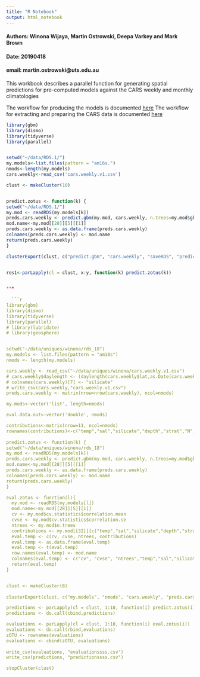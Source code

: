 ```yaml
---
title: "R Notebook"
output: html_notebook
---
```


#### Authors: Winona Wijaya, Martin Ostrowski, Deepa Varkey and Mark Brown
#### Date: 20190418
#### email: martin.ostrowski@uts.edu.au

This workbook describes a parallel function for generating spatial predictions for pre-computed models against the CARS weekly and monthly climatologies

The workflow for producing the models is documented [here](./01_model_preparation.Rmd)
The workflow for extracting and preparing the CARS data is documented [here](./02_extract_cars_data.Rmd) 

```r
library(gbm)
library(dismo)
library(tidyverse)
library(parallel)


setwd("~/data/RDS.1/")
my.models<-list.files(pattern = "am16s.")
nmods<-length(my.models)
cars.weekly<-read_csv('cars.weekly.v1.csv')

clust <- makeCluster(10)


predict.zotus <- function(k) {
setwd("~/data/RDS.1/")
my.mod <- readRDS(my.models[k])
preds.cars.weekly <- predict.gbm(my.mod, cars.weekly, n.trees=my.mod$gbm.call$best.trees, type="response")
mod.name<-my.mod[[28]][5][[1]]
preds.cars.weekly <- as.data.frame(preds.cars.weekly)
colnames(preds.cars.weekly) <- mod.name
return(preds.cars.weekly)
}

clusterExport(clust, c("predict.gbm", "cars.weekly", "saveRDS", "predict.zotus", "my.models"))


res1<-parLapply(cl = clust, x:y, function(k) predict.zotus(k))


***
  
  ```r
library(gbm)
library(dismo)
library(tidyverse)
library(parallel)
# library(lubridate)
# library(geosphere)


setwd("~/data/uniques/winona/rds_18")
my.models <- list.files(pattern = "am18s")
nmods <- length(my.models)

cars.weekly <- read_csv("~/data/uniques/winona/cars.weekly.v1.csv")
# cars.weekly$daylength <- (daylength(cars.weekly$lat,as.Date(cars.weekly$day,origin = "2019-01-01"))*60)
# colnames(cars.weekly)[7] <- "silicate"
# write_csv(cars.weekly,"cars.weekly.v1.csv")
preds.cars.weekly <- matrix(nrow=nrow(cars.weekly), ncol=nmods)

my.mods<-vector('list', length=nmods)

eval.data.out<-vector('double', nmods)

contributions<-matrix(nrow=11, ncol=nmods)
rownames(contributions)<-c("temp","sal","silicate","depth","strat","N", "n.p", "P", "nstar", "daylength", "bottom_depth")
  
predict.zotus <- function(k) {
setwd("~/data/uniques/winona/rds_18")
my.mod <- readRDS(my.models[k])
preds.cars.weekly <- predict.gbm(my.mod, cars.weekly, n.trees=my.mod$gbm.call$best.trees, type="response")
mod.name<-my.mod[[28]][5][[1]]
preds.cars.weekly <- as.data.frame(preds.cars.weekly)
colnames(preds.cars.weekly) <- mod.name
return(preds.cars.weekly)
}

eval.zotus <- function(l){
  my.mod <- readRDS(my.models[l])
  mod.name<-my.mod[[28]][5][[1]]
  cv <- my.mod$cv.statistics$correlation.mean
  cvse <- my.mod$cv.statistics$correlation.se
  ntrees <- my.mod$n.trees
  contributions <- my.mod[[32]][c("temp","sal","silicate","depth","strat","N", "n.p", "P", "nstar", "daylength", "bottom_depth"),2]
  eval.temp <- c(cv, cvse, ntrees, contributions)
  eval.temp <- as.data.frame(eval.temp)
  eval.temp <- t(eval.temp)
  row.names(eval.temp) <- mod.name
  colnames(eval.temp) <- c("cv", "cvse", "ntrees","temp","sal","silicate","depth","strat","N", "n.p", "P", "nstar", "daylength", "bottom_depth")
  return(eval.temp)
}


clust <- makeCluster(8)
	
clusterExport(clust, c("my.models", "nmods", "cars.weekly", "preds.cars.weekly", "my.mods", "eval.data.out", "cv", "cvse", "ntrees", "contributions", "predict.zotus", "predict.gbm", "readRDS", "predict.zotus", "eval.zotus"))

predictions <- parLapply(cl = clust, 1:10, function(i) predict.zotus(i))
predictions <- do.call(cbind,predictions)

evaluations <- parLapply(cl = clust, 1:10, function(i) eval.zotus(i))
evaluations <- do.call(rbind,evaluations)
zOTU <- rownames(evaluations)
evaluations <- cbind(zOTU, evaluations)
  
write_csv(evaluations, "evaluationssss.csv")
write_csv(predictions, "predictionssss.csv")

stopCluster(clust)

```
